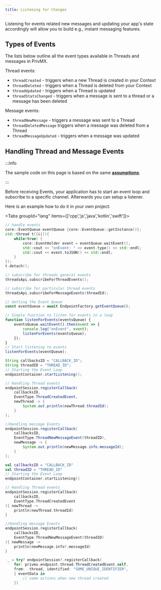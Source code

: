 ```yaml
---
title: Listening for Changes
---
```



Listening for events related new messages and updating your app's state accordingly will allow you to build e.g., instant messaging features.

## Types of Events
The lists below outline all the event types available in Threads and messages in PrivMX.

Thread events: 
- `threadCreated` - triggers when a new Thread is created in your Context
- `threadDeleted` - triggers when a Thread is deleted from your Context
- `threadUpdated` - triggers when a Thread is updated
- `threadStatsChanged` - triggers when a message is sent to a thread or a message has been deleted

Message events: 
- `threadNewMessage` - triggers a message was sent to a Thread
- `threadDeletedMessage`  triggers when a message was deleted from a Thread
- `threadMessageUpdated` - triggers when a message was updated

## Handling Thread and Message Events

:::info

The sample code on this page is based on the same **[assumptions](./managing#initial-assumptions)**.

:::

Before receiving Events, your application has to start an event loop and subscribe to a specific channel.
Afterwards you can setup a listener.

Here is an example how to do it in your own project:

<Tabs groupId="lang" items={['cpp','js','java','kotlin','swift']}>

<Tab value="cpp" label="C++">

```cpp
// handle events
core::EventQueue eventQueue {core::EventQueue::getInstance()};
std::thread t([&](){
    while(true) {
        core::EventHolder event = eventQueue.waitEvent();
        std::cout << "onEvent: " << event.type() << std::endl;
        std::cout << event.toJSON() << std::endl;
    }
});
t.detach();

// subscribe for threads general events
threadsApi.subscribeForThreadEvents();

// subscribe for particular thread events
threadsApi.subscribeForMessageEvents(threadId);
```
</Tab>

<Tab value="js" label="JavaScript">

```js
// Getting the Event Queue
const eventQueue = await EndpointFactory.getEventQueue();

// Simple function to listen for events in a loop
function listenForEvents(eventsQueue) {
    eventsQueue.waitEvent().then(event => {
        console.log("onEvent", event);
        listenForEvents(eventsQueue);
    });
}
// Start listening to events
listenForEvents(eventQueue);
```

</Tab>
<Tab value="java" label="Java">

```java
String callbacksID = "CALLBACK_ID";
String threadID = "THREAD_ID";
// Starting the Event Loop
endpointContainer.startListening();

// Handling Thread events
endpointSession.registerCallback(
    callbacksID,
    EventType.ThreadCreatedEvent,
    newThread -> {
        System.out.println(newThread.threadId);
    }
);

//Handling message Events
endpointSession.registerCallback(
    callbacksID,
    EventType.ThreadNewMessageEvent(threadID),
    newMessage -> {
        System.out.println(newMessage.info.messageId);
    }
);
```
</Tab>
<Tab value="kotlin" label="Kotlin">

```kotlin
val callbacksID = "CALLBACK_ID"
val threadID = "THREAD_ID"
// Starting the Event Loop
endpointContainer.startListening()

// Handling Thread events
endpointSession.registerCallback(
    callbacksID,
    EventType.ThreadCreatedEvent
){ newThread ->
    println(newThread.threadId)
}

//Handling message Events
endpointSession.registerCallback(
    callbacksID,
    EventType.ThreadNewMessageEvent(threadID)
){ newMessage ->
    println(newMessage.info?.messageId)
}
```
</Tab>
<Tab value="swift" label="Swift">

```swift
 _ = try? endpointSession?.registerCallback(
    for: privmx.endpoint.thread.ThreadCreatedEvent.self,
    from: .thread, identified: "SOME_UNIQUE_IDENTIFIER",
    { eventData in
        // some actions when new thread created
    })
```
</Tab>
</Tabs>